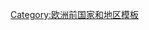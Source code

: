 {{Military navigation
|name=法国大革命战争和拿破仑战争的附庸国
|title=[[法国大革命战争]]和[[拿破仑战争]]（1792–1815）期间的附庸国
|image=[[File:First French Empire 1812.svg|200px]]<center><small>拿破仑帝国鼎盛时期的欧洲</small></center>
|state={{{state|autocollapse}}}
|listclass=hlist
|category=拿破仑战争
|style=wide|group1=[[法兰西第一共和国|法兰西共和国]]<br>的姊妹共和国
|list1=
{{Navbox subgroup
|groupwidth=8em
|groupstyle={{WPMILHIST Infobox style|nav_box_label}}
|group1=[[巴尔干半岛]]
|list1=[[塞普丁修拉共和国]]
|group2=[[大德意志|德意志]]
|list2=
* [[锡斯莱茵共和国|锡斯莱茵]]
* [[但澤自由市 (拿破崙時代)|但泽]]
* {{Link-en|美因茨共和国|Republic of Mainz|美因茨}}
|group3=[[爱尔兰]]
|list3=[[康諾特省|爱尔兰共和国]]
|group4=[[意大利]]
|list4=
* {{Link-en|阿尔巴共和国|Republic of Alba|阿尔巴}}
* {{Link-en|博洛尼亚共和国|Bolognese Republic|博洛尼亚}}
* [[奇萨尔皮纳共和国|奇萨尔皮纳]]
* [[奇斯帕达纳共和国|奇斯帕达纳]]
* [[義大利共和國 (拿破崙時代)|意大利共和国]]
* [[利古里亞共和國|利古里亚]]
* {{Link-en|卢卡共和国|Republic of Lucca|卢卡}}
* [[帕特諾珀共和國|帕特諾珀]]
* [[罗马共和国 (18世纪)|罗马]]
* {{Link-en|苏巴尔皮纳共和国|Subalpine Republic|苏巴尔皮纳}}
* [[特兰斯帕达纳共和国|特兰斯帕达纳]]
|group5=[[荷兰]]
|list5=[[巴達維亞共和國|巴达维亚]]
|group6=[[瑞士]]
|list6=
* [[赫爾維蒂共和國|赫尔维蒂]]
* [[沃州|莱芒]]
* {{Link-en|劳里克共和国|Rauracian Republic|劳里克}}
* {{Link-en|罗丹共和国|Rhodanic Republic|罗丹}}
* {{Link-en|拿破仑时代的瑞士|Swiss Confederation (Napoleonic)|瑞士邦联}}
|group7=[[瓦隆大区|瓦隆]]
|list7={{Link-en|布永共和国|Republic of Bouillon|布永}}
}}
|
|group2=[[法兰西第一帝国|拿破仑帝国]]<br>所創建的国家
|list2=
{{Navbox subgroup
|groupwidth=8em
|groupstyle={{WPMILHIST Infobox style|nav_box_label}}
|group1=[[巴尔干半岛]]
|list1={{Link-en|法国希腊省份|French departments of Greece|伊奧尼亚群岛}}
|group2=[[大德意志|德意志]]
|list2=
* [[萊茵邦聯]]
* [[贝格大公国|贝格]]
* [[法蘭克福大公國|法兰克福]]
* [[莱延侯国|莱延]]
* [[威斯特法倫王國|威斯特法伦]]
* [[维尔茨堡大公国|维尔茨堡]]
|group3=[[意大利]]
|list3=
* [[伊特鲁里亚王国|伊特鲁里亚]]
* [[卢卡和皮奥恩比诺公国|卢卡和皮奥恩比诺]]
* [[義大利王國 (拿破崙時代)|意大利王国]]
* [[那不勒斯王国 (1806年－1815年)|那不勒斯]]
|group4=[[荷兰]]
|list4=[[荷兰王国 (傀儡国)|荷兰王国]]
|group5=[[波兰]]
|list5=[[華沙公國]]
|group6=[[西班牙]]
|list6=[[西班牙王国 (1808年－1813年)|西班牙王国]]
}}
}}<noinclude>
{{collapsible option}}
[[Category:欧洲前国家和地区模板]]
</noinclude>